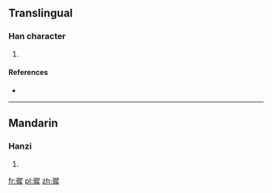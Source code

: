 ==Translingual==

===Han character===
{{Han char|rn=60|rad=彳|as=12|sn=15|four=2725<sub>3</sub>|canj=竹人尸水手 (HOSEQ)|ids=⿰[[彳]][[犀]]}}

# {{defn|Han|sort=彳12}}

====References====
* {{Han ref|kx=0370.250|dkj=10219|dj=0697.100|hdz=20845.030|uh=5FB2|ud=24498|bh=E577|bd=58743}}

----

==Mandarin==

===Hanzi===
{{cmn-hanzi|pin=[[tí]] ([[ti2]]), [[chí]] ([[chi2]])|wg=t'i<sup>2</sup>, ch'ih<sup>2</sup>}}

# {{defn|lang=cmn|sort=彳12}}

[[fr:徲]]
[[pl:徲]]
[[zh:徲]]